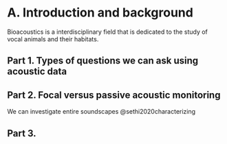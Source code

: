 # A. Introduction and background {-}
Bioacoustics is a interdisciplinary field that is dedicated to the study of vocal animals and their habitats. 

## Part 1. Types of questions we can ask using acoustic data {-}


## Part 2. Focal versus passive acoustic monitoring{-}
We can investigate entire soundscapes @sethi2020characterizing

## Part 3. {-}

